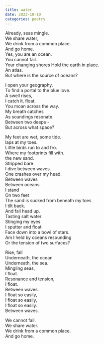 ```yaml
---
title: water
date: 2023-10-10
categories: poetry
---
```


Already, seas mingle.  
We share water,  
We drink from a common place.  
And go home.  
Yes, you are an ocean.  
You cannot fail.  
Your changing shores Hold the earth in place.  
An atlas.  
But where is the source of oceans?  
  
I open your geography.  
To find a portal to the blue love.  
A swell rises,  
I catch it, float.  
You moan across the way.  
My breath catches  
As soundings resonate.  
Between two deeps -  
But across what space?  
  
My feet are wet, some tide.  
laps at my toes.  
Little birds run to and fro.  
Where my footprints fill with.  
the new sand.  
Stripped bare  
I dive between waves.  
One crashes over my head.  
Between waves  
Between oceans.  
I stand  
On two feet  
The sand is sucked from beneath my toes  
I tilt back.  
And fall head up.  
Tasting salt water  
Stinging my eyes  
I sputter and float  
Face down into a bowl of stars.  
Am I held by oceans resounding  
Or the tension of two surfaces?  
  
Rise, fall  
Underneath, the ocean  
Underneath, the sea.  
Mingling seas,  
I float.  
Resonance and tension,  
I float.  
Between waves.  
I float so easily,  
I float so easily,  
I float so easily.  
Between waves.  
  
We cannot fall.  
We share water.  
We drink from a common place.  
And go home.  
